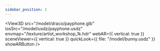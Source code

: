 ```yaml
---
sidebar_position: 2
---
```



<View3D
  src="/model/draco/payphone.glb"
  iosSrc="/model/usdz/payphone.usdz"
  envmap="/texture/artist_workshop_1k.hdr"
  webAR={{ vertical: true }}
  sceneViewer={{ vertical: true }}
  quickLook={{ file: "/model/bunny.usdz" }}
  showARButton />
